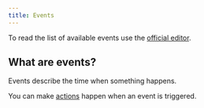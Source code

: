 ```yaml
---
title: Events
---
```


To read the list of available events use the [official editor](/../../beginners/files-editor).

## What are events?

Events describe the time when something happens.

You can make [actions](/actions/) happen when an event is triggered.
